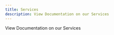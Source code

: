 ```yaml
---
title: Services
description: View Documentation on our Services
---
```


View Documentation on our Services

<Cards>
  <Card
    href="/docs/services/sodium"
    title="Sodium"
    external={false}
    description="This was my submission to the Titanium Network Proxathon!"
  />
    <Card
    href="/docs/services/ephemeral"
    title="Ephemeral"
    external={false}
    description="Ephemeral has Features that work flawlessly regardless of what platform you are on!"
  />
</Cards>
